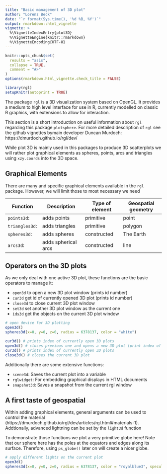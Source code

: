 ```yaml
---
title: "Basic management of 3D plot"
author: "Lorenz Beck"
date: "`r format(Sys.time(), '%d %B, %Y')`"
output: rmarkdown::html_vignette
vignette: >
  %\VignetteIndexEntry{plot3D}
  %\VignetteEngine{knitr::rmarkdown}
  %\VignetteEncoding{UTF-8}
---
```


```r
knitr::opts_chunk$set(
  results = "asis",
  collapse = TRUE,
  comment = "#>"
)
options(rmarkdown.html_vignette.check_title = FALSE)
```

```r
library(rgl)
setupKnitr(autoprint = TRUE)
```

The package `rgl` is a 3D visualization system based on OpenGL. It provides a medium to high level interface for use in R, currently modelled on classic R graphics, with extensions to allow for interaction.

This section is a short introduction on useful information about `rgl` regarding this package `plotsphere`. For more detailed description of `rgl` see the github vignettes bymain developer Duncan Murdoch: https://dmurdoch.github.io/rgl/dev/

While plot 3D is mainly used in this packages to produce 3D scatterplots we will rather plot graphical elements as spheres, points, arcs and triangles using `xzy.coords` into the 3D space.

## Graphical Elements

There are many and specific graphical elements available in the `rgl` package. However, we will limit those to most necessary we need

Function        | Description         | Type of element  | Geospatial geometry
----------------| --------------------|------------------|-------------------
`points3d`:     | adds points         | primitive        | point
`triangles3d`:  | adds triangles      | primitive        | polygon
`spheres3d`:    | adds spheres        | constructed      | The Earth
`arcs3d`:       | adds spherical arcs | constructed      | line

## Operators on the 3D plots

As we only deal with one active 3D plot, these functions are the basic operators to manage it:

* `open3d` to open a new 3D plot window (prints id number)
* `cur3d` get id of currently opened 3D plot (prints id number)
* `close3d` to close current 3D plot window
* `set3d` set another 3D plot window as the current one 
* `ids3d` get the objects on the current 3D plot window

```r
# open device for 3D plotting
open3d()
spheres3d(x=0, y=0, z=0, radius = 6378137, color = "white")
```

```r
cur3d() # prints index of currently open 3D plots
open3d() # closes previous one and opens a new 3D plot (print index of opened plot)
cur3d() # prints index of currently open 3D plots
close3d() # closes the current 3D plot
```

Additionally there are some extensive functions:

* `scene3d`: Saves the current plot into a variable
* `rglwidget`: For embedding graphical displays in HTML documents 
* `snapshot3d`: Saves a snapshot from the current rgl window

## A first taste of geospatial

Within adding graphical elements, general arguments can be used to control the material (https://dmurdoch.github.io/rgl/dev/articles/rgl.html#materials-1).
Addtionally, advanced lightning can be set by the `light3d` function

To demonstrate those functions we plot a very primitive globe here! Note that our sphere here has the poles at the equators and edges along its surface. Therefore, using `ps_globe()` later on will create a nicer globe.

```r
# apply different lights on the current plot
open3d()
spheres3d(x=0, y=0, z=0, radius = 6378137, color = "royalblue3", specular = "royalblue3", shininess = 25, alpha = 0.7)
````

